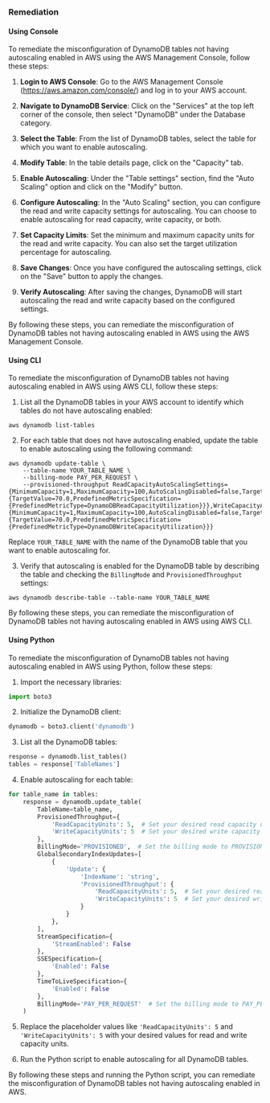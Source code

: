 ### Remediation

#### Using Console

To remediate the misconfiguration of DynamoDB tables not having autoscaling enabled in AWS using the AWS Management Console, follow these steps:

1. **Login to AWS Console**: Go to the AWS Management Console (https://aws.amazon.com/console/) and log in to your AWS account.

2. **Navigate to DynamoDB Service**: Click on the "Services" at the top left corner of the console, then select "DynamoDB" under the Database category.

3. **Select the Table**: From the list of DynamoDB tables, select the table for which you want to enable autoscaling.

4. **Modify Table**: In the table details page, click on the "Capacity" tab.

5. **Enable Autoscaling**: Under the "Table settings" section, find the "Auto Scaling" option and click on the "Modify" button.

6. **Configure Autoscaling**: In the "Auto Scaling" section, you can configure the read and write capacity settings for autoscaling. You can choose to enable autoscaling for read capacity, write capacity, or both.

7. **Set Capacity Limits**: Set the minimum and maximum capacity units for the read and write capacity. You can also set the target utilization percentage for autoscaling.

8. **Save Changes**: Once you have configured the autoscaling settings, click on the "Save" button to apply the changes.

9. **Verify Autoscaling**: After saving the changes, DynamoDB will start autoscaling the read and write capacity based on the configured settings.

By following these steps, you can remediate the misconfiguration of DynamoDB tables not having autoscaling enabled in AWS using the AWS Management Console.

#### Using CLI

To remediate the misconfiguration of DynamoDB tables not having autoscaling enabled in AWS using AWS CLI, follow these steps:

1. List all the DynamoDB tables in your AWS account to identify which tables do not have autoscaling enabled:
```
aws dynamodb list-tables
```

2. For each table that does not have autoscaling enabled, update the table to enable autoscaling using the following command:
```
aws dynamodb update-table \
    --table-name YOUR_TABLE_NAME \
    --billing-mode PAY_PER_REQUEST \
    --provisioned-throughput ReadCapacityAutoScalingSettings={MinimumCapacity=1,MaximumCapacity=100,AutoScalingDisabled=false,TargetTrackingScalingPolicy={TargetValue=70.0,PredefinedMetricSpecification={PredefinedMetricType=DynamoDBReadCapacityUtilization}}},WriteCapacityAutoScalingSettings={MinimumCapacity=1,MaximumCapacity=100,AutoScalingDisabled=false,TargetTrackingScalingPolicy={TargetValue=70.0,PredefinedMetricSpecification={PredefinedMetricType=DynamoDBWriteCapacityUtilization}}}
```
Replace `YOUR_TABLE_NAME` with the name of the DynamoDB table that you want to enable autoscaling for.

3. Verify that autoscaling is enabled for the DynamoDB table by describing the table and checking the `BillingMode` and `ProvisionedThroughput` settings:
```
aws dynamodb describe-table --table-name YOUR_TABLE_NAME
```

By following these steps, you can remediate the misconfiguration of DynamoDB tables not having autoscaling enabled in AWS using AWS CLI.

#### Using Python

To remediate the misconfiguration of DynamoDB tables not having autoscaling enabled in AWS using Python, follow these steps:

1. Import the necessary libraries:
```python
import boto3
```

2. Initialize the DynamoDB client:
```python
dynamodb = boto3.client('dynamodb')
```

3. List all the DynamoDB tables:
```python
response = dynamodb.list_tables()
tables = response['TableNames']
```

4. Enable autoscaling for each table:
```python
for table_name in tables:
    response = dynamodb.update_table(
        TableName=table_name,
        ProvisionedThroughput={
            'ReadCapacityUnits': 5,  # Set your desired read capacity units
            'WriteCapacityUnits': 5  # Set your desired write capacity units
        },
        BillingMode='PROVISIONED',  # Set the billing mode to PROVISIONED
        GlobalSecondaryIndexUpdates=[
            {
                'Update': {
                    'IndexName': 'string',
                    'ProvisionedThroughput': {
                        'ReadCapacityUnits': 5,  # Set your desired read capacity units
                        'WriteCapacityUnits': 5  # Set your desired write capacity units
                    }
                }
            },
        ],
        StreamSpecification={
            'StreamEnabled': False
        },
        SSESpecification={
            'Enabled': False
        },
        TimeToLiveSpecification={
            'Enabled': False
        },
        BillingMode='PAY_PER_REQUEST'  # Set the billing mode to PAY_PER_REQUEST for autoscaling
    )
```

5. Replace the placeholder values like `'ReadCapacityUnits': 5` and `'WriteCapacityUnits': 5` with your desired values for read and write capacity units.

6. Run the Python script to enable autoscaling for all DynamoDB tables.

By following these steps and running the Python script, you can remediate the misconfiguration of DynamoDB tables not having autoscaling enabled in AWS.

